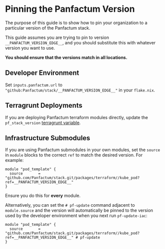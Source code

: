 # Pinning the Panfactum Version

The purpose of this guide is to show how to pin your organization to a particular version of the Panfactum stack.

This guide assumes you are trying to pin to version `__PANFACTUM_VERSION_EDGE__`, and you should substitute this with whatever
version you want to use.

**You should ensure that the versions match in all locations.**

## Developer Environment

Set `inputs.panfactum.url` to `"github:Panfactum/stack/__PANFACTUM_VERSION_EDGE__"` in your `flake.nix`.

## Terragrunt Deployments

If you are deploying Panfactum terraform modules directly, update the `pf_stack_version` [terragrunt variable](/docs/edge/reference/configuration/terragrunt-variables).

## Infrastructure Submodules

If you are using Panfactum submodules in your own modules, set the `source` in `module` blocks
to the correct `ref` to match the desired version. For example:

```hcl
module "pod_template" {
  source       = "github.com/Panfactum/stack.git/packages/terraform//kube_pod?ref=__PANFACTUM_VERSION_EDGE__"
}
```

Ensure you do this for **every** module.

Alternatively, you can set the `# pf-update` command adjacent to `module.source` and the version
will automatically be pinned to the version used by the developer environment when you
next run `pf-update-iac`:

```hcl
module "pod_template" {
  source       = "github.com/Panfactum/stack.git/packages/terraform//kube_pod?ref=__PANFACTUM_VERSION_EDGE__" # pf-update
}
```


